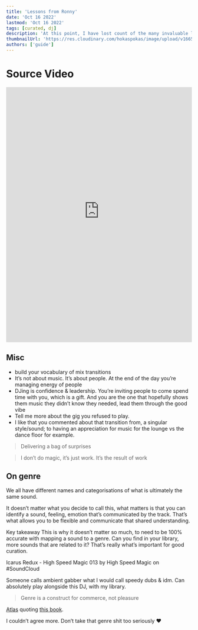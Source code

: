 ```yaml
---
title: 'Lessons from Ronny'
date: 'Oct 16 2022'
lastmod: 'Oct 16 2022'
tags: [curated, dj]
description: 'At this point, I have lost count of the many invaluable lessons learnt from Ronny & the Vault community at large'
thumbnailUrl: 'https://res.cloudinary.com/hokaspokas/image/upload/v1665927929/goosebumpsfm/Screenshot_2022-10-16_at_15.43.33_z7h6bx.png'
authors: ['guide']
---
```


# Source Video
<iframe width="100%" height="690" src="https://www.youtube-nocookie.com/embed/N98XIKgjRlM" title="YouTube video player" frameborder="0" allow="accelerometer; autoplay; clipboard-write; encrypted-media; gyroscope; picture-in-picture" allowfullscreen></iframe>

## Misc
* build your vocabulary of mix transitions
* It’s not about music. It’s about people. At the end of the day you’re managing energy of people 
* DJing is confidence & leadership. You’re inviting people to come spend time with you, which is a gift. And you are the one that hopefully shows them music they didn’t know they needed, lead them through the good vibe
* Tell me more about the gig you refused to play. 
* I like that you commented about that transition from, a singular style/sound; to having an appreciation for music for the lounge  vs the dance floor for example. 

> Delivering a bag of surprises

> I don’t do magic, it’s just work. It’s the result of work 

## On genre

We all have different names and categorisations of what is ultimately the same sound. 

It doesn’t matter what you decide to call this, what matters is that you can identify a sound, feeling, emotion that’s communicated by the track. That’s what allows you to be flexible and communicate that shared understanding. 

Key takeaway
This is why it doesn’t matter so much, to need to be 100% accurate with mapping a sound to a genre. Can you find in your library, more sounds that are related to it? That’s really what’s important for good curation.

Icarus Redux - High Speed Magic 013 by High Speed Magic on #SoundCloud

Someone calls ambient gabber what I would call speedy dubs & idm. Can absolutely play alongside this DJ, with my library. 

> Genre is a construct for commerce, not pleasure

[Atlas](https://soundcloud.com/atlasglaas) quoting [this book](https://www.amazon.com/Production-Critical-Listening-Engineering-Presents/dp/1138845949).

I couldn’t agree more. Don’t take that genre shit too seriously ❤️